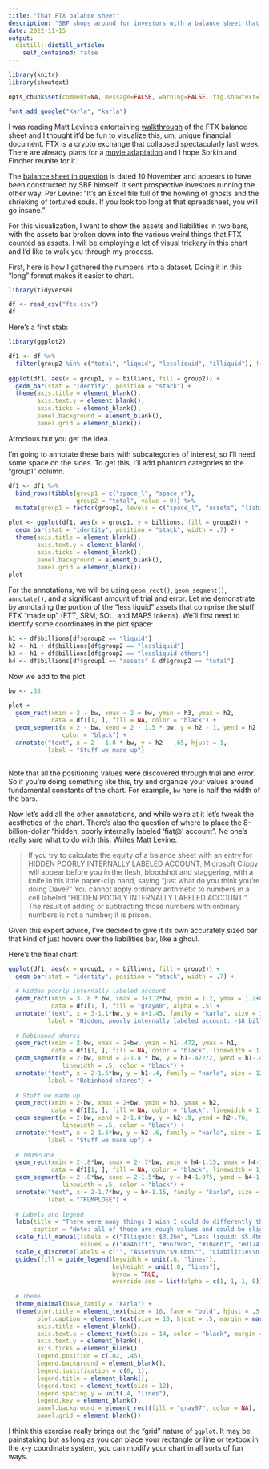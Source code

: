 ---
title: "That FTX balance sheet"
description: "SBF shops around for investors with a balance sheet that is emphatically not GAAP"
date: 2022-11-15
output:
  distill::distill_article:
    self_contained: false
---

```{r setup, include=FALSE}
library(knitr)
library(showtext)

opts_chunk$set(comment=NA, message=FALSE, warning=FALSE, fig.showtext=TRUE, dev="png", dev.args=list(type="cairo-png"))

font_add_google("Karla", "karla")
```

I was reading Matt Levine's entertaining [walkthrough](https://www.bloomberg.com/opinion/articles/2022-11-14/ftx-s-balance-sheet-was-bad) of the FTX balance sheet and I thought it'd be fun to visualize this, um, unique financial document. FTX is a crypto exchange that collapsed spectacularly last week. There are already plans for a [movie adaptation](https://gizmodo.com/ftx-michael-lewis-movie-rights-bitcoin-price-ether-sbf-1849778463) and I hope Sorkin and Fincher reunite for it.

The [balance sheet in question](https://www.ft.com/content/0c2a55b6-d34c-4685-8a8d-3c9628f1f185) is dated 10 November and appears to have been constructed by SBF himself. It sent prospective investors running the other way. Per Levine: "It’s an Excel file full of the howling of ghosts and the shrieking of tortured souls. If you look too long at that spreadsheet, you will go insane."

For this visualization, I want to show the assets and liabilities in two bars, with the assets bar broken down into the various weird things that FTX counted as assets. I will be employing a lot of visual trickery in this chart and I'd like to walk you through my process.

First, here is how I gathered the numbers into a dataset. Doing it in this "long" format makes it easier to chart.

```{r}
library(tidyverse)

df <- read_csv("ftx.csv")
df
```
Here's a first stab:

```{r}
library(ggplot2)

df1 <- df %>%
  filter(group2 %in% c("total", "liquid", "lessliquid", "illiquid"), !(group1 == "assets" & group2 == "total"))
  
ggplot(df1, aes(x = group1, y = billions, fill = group2)) + 
  geom_bar(stat = "identity", position = "stack") + 
  theme(axis.title = element_blank(),
        axis.text.y = element_blank(),
        axis.ticks = element_blank(),
        panel.background = element_blank(),
        panel.grid = element_blank())
```
Atrocious but you get the idea. 

I'm going to annotate these bars with subcategories of interest, so I'll need some space on the sides. To get this, I'll add phantom categories to the "group1" column.

```{r}
df1 <- df1 %>%
  bind_rows(tibble(group1 = c("space_l", "space_r"), 
                   group2 = "total", value = 0)) %>%
  mutate(group1 = factor(group1, levels = c("space_l", "assets", "liabilities", "space_r")))

plot <- ggplot(df1, aes(x = group1, y = billions, fill = group2)) + 
  geom_bar(stat = "identity", position = "stack", width = .7) + 
  theme(axis.title = element_blank(),
        axis.text.y = element_blank(),
        axis.ticks = element_blank(),
        panel.background = element_blank(),
        panel.grid = element_blank())
plot
```

For the annotations, we will be using `geom_rect()`, `geom_segment()`, `annotate()`, and a significant amount of trial and error. Let me demonstrate by annotating the portion of the "less liquid" assets that comprise the stuff FTX "made up" (FTT, SRM, SOL, and MAPS tokens). We'll first need to identify some coordinates in the plot space:

```{r}
h1 <- df$billions[df$group2 == "liquid"]
h2 <- h1 + df$billions[df$group2 == "lessliquid"]
h3 <- h1 + df$billions[df$group2 == "lessliquid-others"]
h4 <- df$billions[df$group1 == "assets" & df$group2 == "total"]
```

Now we add to the plot:

```{r}
bw <- .35

plot + 
  geom_rect(xmin = 2 - bw, xmax = 2 + bw, ymin = h3, ymax = h2, 
            data = df1[1, ], fill = NA, color = "black") + 
  geom_segment(x = 2 - bw, xend = 2 - 1.5 * bw, y = h2 - 1, yend = h2 - .8, 
               color = "black") +
  annotate("text", x = 2 - 1.8 * bw, y = h2 - .65, hjust = 1,
           label = "Stuff we made up")
  
```
Note that all the positioning values were discovered through trial and error. So if you're doing something like this, try and organize your values around fundamental constants of the chart. For example, `bw` here is half the width of the bars. 

Now let's add all the other annotations, and while we're at it let's tweak the aesthetics of the chart. There's also the question of where to place the 8-billion-dollar "hidden, poorly internally labeled 'fiat@' account". No one's really sure what to do with this. Writes Matt Levine:

> If you try to calculate the equity of a balance sheet with an entry for HIDDEN POORLY INTERNALLY LABELED ACCOUNT, Microsoft Clippy will appear before you in the flesh, bloodshot and staggering, with a knife in his little paper-clip hand, saying “just what do you think you’re doing Dave?” You cannot apply ordinary arithmetic to numbers in a cell labeled “HIDDEN POORLY INTERNALLY LABELED ACCOUNT.” The result of adding or subtracting those numbers with ordinary numbers is not a number; it is prison.

Given this expert advice, I've decided to give it its own accurately sized bar that kind of just hovers over the liabilities bar, like a ghoul.

Here's the final chart:

```{r fig.width=7.5, fig.height=5, preview=TRUE, code_folding=TRUE}
ggplot(df1, aes(x = group1, y = billions, fill = group2)) + 
  geom_bar(stat = "identity", position = "stack", width = .7) + 
  
  # Hidden poorly internally labeled account
  geom_rect(xmin = 3-.8 * bw, xmax = 3+1.2*bw, ymin = 1.2, ymax = 1.2+8, 
            data = df1[1, ], fill = "gray80", alpha = .5) + 
  annotate("text", x = 3-1.1*bw, y = 8+1.45, family = "karla", size = 10/.pt, vjust = 0, hjust = 0, color = "gray50",
           label = "Hidden, poorly internally labeled account: -$8 billion") + 
  
  # Robinhood shares
  geom_rect(xmin = 2-bw, xmax = 2+bw, ymin = h1-.472, ymax = h1, 
            data = df1[1, ], fill = NA, color = "black", linewidth = 1) + 
  geom_segment(x = 2-bw, xend = 2-1.4 * bw, y = h1-.472/2, yend = h1-.4, 
               linewidth = .5, color = "black") +
  annotate("text", x = 2-1.6*bw, y = h1-.4, family = "karla", size = 12/.pt, hjust = 1,
           label = "Robinhood shares") + 
  
  # Stuff we made up
  geom_rect(xmin = 2-bw, xmax = 2+bw, ymin = h3, ymax = h2, 
            data = df1[1, ], fill = NA, color = "black", linewidth = 1) + 
  geom_segment(x = 2-bw, xend = 2-1.4*bw, y = h2-.9, yend = h2-.76, 
               linewidth = .5, color = "black") +
  annotate("text", x = 2-1.6*bw, y = h2-.6, family = "karla", size = 12/.pt, hjust = 1,
           label = "Stuff we made up") + 
  
  # TRUMPLOSE
  geom_rect(xmin = 2-.8*bw, xmax = 2-.7*bw, ymin = h4-1.15, ymax = h4-1, 
            data = df1[1, ], fill = NA, color = "black", linewidth = 1) + 
  geom_segment(x = 2-.8*bw, xend = 2-1.5*bw, y = h4-1.075, yend = h4-1.2, 
               linewidth = .5, color = "black") +
  annotate("text", x = 2-1.7*bw, y = h4-1.15, family = "karla", size = 12/.pt, hjust = 1,
           label = "TRUMPLOSE") + 
  
  # Labels and legend
  labs(title = "There were many things I wish I could do differently than I did", 
       caption = "Note: all of these are rough values and could be slightly off; there is also obviously a chance of typos etc.") + 
  scale_fill_manual(labels = c("Illiquid: $3.2bn", "Less liquid: $5.4bn", "Liquid: $900mn", ""), 
                    values = c("#a4b1ff", "#6679d8", "#1046b1", "#d1241a")) + 
  scale_x_discrete(labels = c("", "Assets\n\"$9.6bn\"", "Liabilities\n-$8.9bn", "")) +
  guides(fill = guide_legend(keywidth = unit(.8, "lines"),
                             keyheight = unit(.8, "lines"),
                             byrow = TRUE,
                             override.aes = list(alpha = c(1, 1, 1, 0)))) + 
  
  # Theme
  theme_minimal(base_family = "karla") +
  theme(plot.title = element_text(size = 16, face = "bold", hjust = .5, margin = margin(b = 10)),
        plot.caption = element_text(size = 10, hjust = .5, margin = margin(t = 15)),
        axis.title = element_blank(),
        axis.text.x = element_text(size = 14, color = "black", margin = margin(t = 8)),
        axis.text.y = element_blank(),
        axis.ticks = element_blank(),
        legend.position = c(.02, .45),
        legend.background = element_blank(),
        legend.justification = c(0, 1),
        legend.title = element_blank(),
        legend.text = element_text(size = 12),
        legend.spacing.y = unit(.4, "lines"),
        legend.key = element_blank(),
        panel.background = element_rect(fill = "gray97", color = NA),
        panel.grid = element_blank())

```

I think this exercise really brings out the "grid" nature of ``ggplot``. It may be painstaking but as long as you can place your rectangle or line or textbox in the x-y coordinate system, you can modify your chart in all sorts of fun ways.